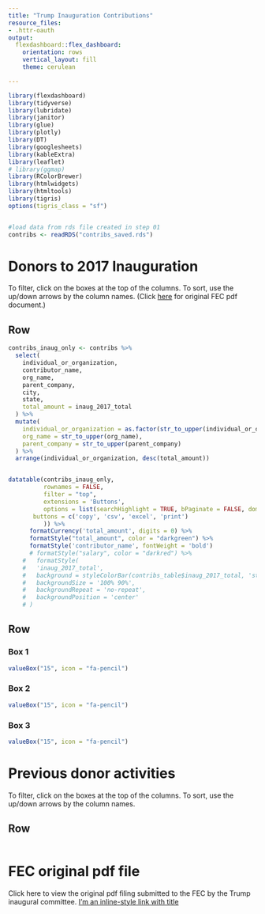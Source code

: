```yaml
---
title: "Trump Inauguration Contributions"
resource_files:
- .httr-oauth
output:
  flexdashboard::flex_dashboard:
    orientation: rows
    vertical_layout: fill
    theme: cerulean

---
```


```r

library(flexdashboard)
library(tidyverse)
library(lubridate)
library(janitor)
library(glue)
library(plotly)
library(DT)
library(googlesheets)
library(kableExtra)
library(leaflet)
# library(ggmap)
library(RColorBrewer)
library(htmlwidgets)
library(htmltools)
library(tigris)
options(tigris_class = "sf")


#load data from rds file created in step 01
contribs <- readRDS("contribs_saved.rds")


```





Donors to 2017 Inauguration 
=====================================
To filter, click on the boxes at the top of the columns. To sort, use the up/down arrows by the column names. (Click [here](https://www.dropbox.com/s/249a7wvb4goj0rn/fec_doc_trump_inaug_1.pdf?dl=1) for original FEC pdf document.) 

Row 
-----------------------------------------------------------------------

```r

contribs_inaug_only <- contribs %>% 
  select(
    individual_or_organization,
    contributor_name,
    org_name,
    parent_company,
    city,
    state,
    total_amount = inaug_2017_total
  ) %>% 
  mutate(
    individual_or_organization = as.factor(str_to_upper(individual_or_organization)),
    org_name = str_to_upper(org_name),
    parent_company = str_to_upper(parent_company)
  ) %>% 
  arrange(individual_or_organization, desc(total_amount))


datatable(contribs_inaug_only,
          rownames = FALSE,
          filter = "top",
          extensions = 'Buttons', 
          options = list(searchHighlight = TRUE, bPaginate = FALSE, dom = 'Bfrtip',
       buttons = c('copy', 'csv', 'excel', 'print')
          )) %>% 
      formatCurrency('total_amount', digits = 0) %>% 
      formatStyle("total_amount", color = "darkgreen") %>% 
      formatStyle('contributor_name', fontWeight = 'bold') 
      # formatStyle("salary", color = "darkred") %>% 
    #   formatStyle(
    #   'inaug_2017_total',
    #   background = styleColorBar(contribs_table$inaug_2017_total, 'steelblue'),
    #   backgroundSize = '100% 90%',
    #   backgroundRepeat = 'no-repeat',
    #   backgroundPosition = 'center'
    # )


```

Row
-----------------------------------------------------------------------

### Box 1

```r
valueBox("15", icon = "fa-pencil")

```

### Box 2

```r
valueBox("15", icon = "fa-pencil")

```

### Box 3

```r
valueBox("15", icon = "fa-pencil")

```



Previous donor activities
=====================================
To filter, click on the boxes at the top of the columns. To sort, use the up/down arrows by the column names.

Row {data-height=1000}
-----------------------------------------------------------------------

```r



```


FEC original pdf file
=====================================
Click here to view the original pdf filing submitted to the FEC by the Trump inaugural committee. [I'm an inline-style link with title](https://www.google.com "Google's Homepage")